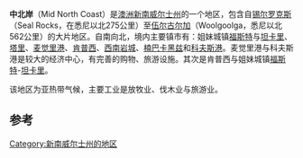 {{Infobox Australian Place | type = region
| name         = Mid North Coast
| state        = nsw
| image        = Urunga.JPG
| imagesize    = 260px
| caption      = [[Urunga,_New_South_Wales|Urunga]]
| pop          = 297,000 <small>(2006)</small> <ref>{{cite web |url=http://www.planning.nsw.gov.au/population/pdfs/population_nsw_bulletin_no_10.pdf |title=存档副本 |accessdate=2009-07-06 |deadurl=yes |archiveurl=https://web.archive.org/web/20090630121443/http://www.planning.nsw.gov.au/population/pdfs/population_nsw_bulletin_no_10.pdf |archivedate=2009-06-30 }}</ref>
| poprank      = 
| density      = 
| est          = 
| area         = 
| lga          = [[Great_Lakes_Council|Great Lakes Council]]
| lga2         = [[City_of_Greater_Taree|City of Greater Taree]]
| lga3         = [[Port_Macquarie-Hastings_Council|Port Macquarie-Hastings Council]]
| lga4         = [[Kempsey_Shire|Kempsey Shire]] <br /> *[[Nambucca_Shire|Nambucca Shire]] <br /> *[[City_of_Coffs_Harbour|City of Coffs Harbour]]
| stategov     = [[Electoral_district_of_Myall_Lakes|Myall Lakes]]
| stategov2    = [[Electoral_district_of_Port_Macquarie|Port Macquarie]]
| stategov3    = [[Electoral_district_of_Oxley_(New_South_Wales)|Oxley]]
| stategov4    = [[Electoral_district_of_Coffs_Harbour|Coffs Harbour]]
| fedgov       = [[Division_of_Paterson|Paterson]]
| fedgov2      = [[Division_of_Lyne|Lyne]]
| fedgov3      = [[Division_of_Cowper|Cowper]]
| near-nw      = [[New_England_(Australia)|New England]]
| near-n       = [[Northern_Rivers|Northern Rivers]]
| near-ne      = 太平洋
| near-w       = [[New_England_(Australia)|New England]]
| near-e       = 太平洋
| near-sw      = [[New_England_(Australia)|New England]]
| near-s       = [[Hunter_Region|Hunter Region]]
| near-se      = 太平洋
}}
'''中北岸'''（Mid North Coast）是[[澳洲|澳洲]][[新南威尔士州|新南威尔士州]]的一个地区，包含自[[锡尔罗克斯|锡尔罗克斯]]（Seal Rocks，在悉尼以北275公里）至[[伍尔古尔加|伍尔古尔加]]（Woolgoolga，悉尼以北562公里）的大片地区。自南向北，境内主要镇市有：姐妹城镇[[福斯特|福斯特]]与[[坦卡里|坦卡里]]、[[塔里|塔里]]、[[麦觉里港|麦觉里港]]、[[肯普西|肯普西]]、[[西南岩城|西南岩城]]、[[楠巴卡黑兹|楠巴卡黑兹]]和[[科夫斯港|科夫斯港]]。麦觉里港与科夫斯港是较大的经济中心，有完善的购物、旅游设施。其次是肯普西与姐妹城镇[[福斯特|福斯特]]-[[坦卡里|坦卡里]]。

该地区为亚热带气候，主要工业是放牧业、伐木业与旅游业。

== 参考 ==
{{reflist}}

[[Category:新南威尔士州的地区|Category:新南威尔士州的地区]]